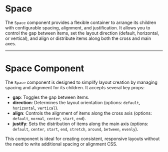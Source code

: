
<Meta of={meta} />

# Space

The `Space` component provides a flexible container to arrange its children with configurable spacing, alignment, and justification. It allows you to control the gap between items, set the layout direction (default, horizontal, or vertical), and align or distribute items along both the cross and main axes.

<Primary />
<Controls />

---

# Space Component

The `Space` component is designed to simplify layout creation by managing spacing and alignment for its children. It accepts several key props:

- **gap**: Toggles the gap between items.
- **direction**: Determines the layout orientation (options: `default`, `horizontal`, `vertical`).
- **align**: Controls the alignment of items along the cross axis (options: `default`, `normal`, `center`, `start`, `end`).
- **justify**: Sets the distribution of items along the main axis (options: `default`, `center`, `start`, `end`, `stretch`, `around`, `between`, `evenly`).

This component is ideal for creating consistent, responsive layouts without the need to write additional spacing or alignment CSS.

<Stories />
